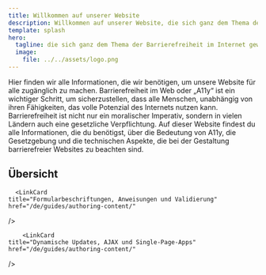 ```yaml
---
title: Willkommen auf unserer Website
description: Willkommen auf unserer Website, die sich ganz dem Thema der Barrierefreiheit im Internet gewidmet ist!
template: splash
hero:
  tagline: die sich ganz dem Thema der Barrierefreiheit im Internet gewidmet ist!
  image:
    file: ../../assets/logo.png
---
```




Hier finden wir alle Informationen, die wir benötigen, um unsere Website für
alle zugänglich zu machen. Barrierefreiheit im Web oder „A11y“ ist ein wichtiger Schritt,
um sicherzustellen, dass alle Menschen, unabhängig von ihren Fähigkeiten, das volle Potenzial
des Internets nutzen kann. Barrierefreiheit ist nicht nur ein moralischer Imperativ, sondern
in vielen Ländern auch eine gesetzliche Verpflichtung. Auf dieser Website findest du alle
Informationen, die du benötigst, über die Bedeutung von A11y, die Gesetzgebung und die
technischen Aspekte, die bei der Gestaltung barrierefreier Websites zu beachten sind.

## Übersicht

<CardGrid>
  <LinkCard
    title="Grundlagen der Barrierefreiheit - Behinderungen und Richtlinien"
    href="/guides/grundlagen/einleitung/"
  />
    <LinkCard
    title="Gestaltung einer barrierefreien Benutzererfahrung"
    href="/de/guides/authoring-content/"
  />
    <LinkCard
    title="Semantische Struktur und Navigation"
    href="/de/guides/authoring-content/"
  />
    <LinkCard
    title="Visuelles Design und Farben"
    href="/de/guides/authoring-content/"
  />
    <LinkCard
    title="Geräteunabhängige Eingabemethoden"
    href="/de/guides/authoring-content/"
  />

      <LinkCard
    title="Formularbeschriftungen, Anweisungen und Validierung"
    href="/de/guides/authoring-content/"
  />
      <LinkCard
    title="Responsive Design und Zoom"
    href="/de/guides/authoring-content/"
  />
      <LinkCard
    title="Multimedia, Animationen und Bewegungsabläufe"
    href="/de/guides/authoring-content/"
  />

        <LinkCard
    title="Dynamische Updates, AJAX und Single-Page-Apps"
    href="/de/guides/authoring-content/"
  />
        <LinkCard
    title="Benutzerdefinierte JavaScript/ARIA Widgets"
    href="/de/guides/authoring-content/"
  />
        <LinkCard
    title="Testen der Barrierefreiheit im Internet: Grundlegende Methoden und
        Werkzeuge"
    href="/de/guides/authoring-content/"
  />
        <LinkCard
    title="Testen der Barrierefreiheit im Internet: Bildschirmlesegeräte"
    href="/de/guides/authoring-content/"
  />
        <LinkCard
    title="Usability-Tests für die Barrierefreiheit"
    href="/de/guides/authoring-content/"
  />
</CardGrid>
